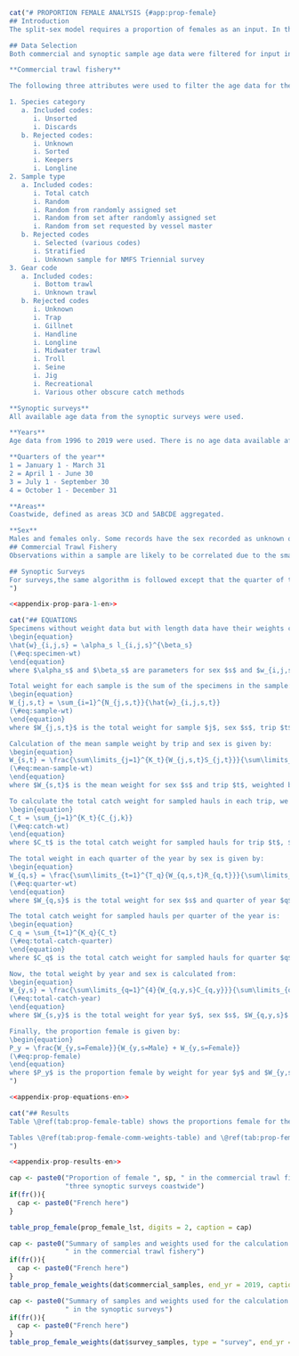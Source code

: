 ```r
cat("# PROPORTION FEMALE ANALYSIS {#app:prop-female}
## Introduction
The split-sex model requires a proportion of females as an input. In the Gulf of Alaska, observer length frequencies were used to determine that the stock is approximately 70% female (@goa2021). In `r bc`, both commercial fishery and synoptic survey data were used to determine the proportion female. This appendix descibes the weighting algorithm used, which is the same as what was used in @grandin2017 and based on the methods applied in @holt2016. The analysis here is based on aggregated area data for a coastwide stock.

## Data Selection
Both commercial and synoptic sample age data were filtered for input into the proportion female routine.

**Commercial trawl fishery**

The following three attributes were used to filter the age data for the commercial trawl fishery:

1. Species category
   a. Included codes:
      i. Unsorted
      i. Discards
   b. Rejected codes:
      i. Unknown
      i. Sorted
      i. Keepers
      i. Longline
2. Sample type
   a. Included codes:
      i. Total catch
      i. Random
      i. Random from randomly assigned set
      i. Random from set after randomly assigned set
      i. Random from set requested by vessel master
   b. Rejected codes
      i. Selected (various codes)
      i. Stratified
      i. Unknown sample for NMFS Triennial survey
3. Gear code
   a. Included codes:
      i. Bottom trawl
      i. Unknown trawl
   b. Rejected codes
      i. Unknown
      i. Trap
      i. Gillnet
      i. Handline
      i. Longline
      i. Midwater trawl
      i. Troll
      i. Seine
      i. Jig
      i. Recreational
      i. Various other obscure catch methods

**Synoptic surveys**
All available age data from the synoptic surveys were used.

**Years**
Age data from 1996 to 2019 were used. There is no age data available after 2019.

**Quarters of the year**
1 = January 1 - March 31
2 = April 1 - June 30
3 = July 1 - September 30
4 = October 1 - December 31

**Areas**
Coastwide, defined as areas 3CD and 5ABCDE aggregated.

**Sex**
Males and females only. Some records have the sex recorded as unknown or unsexed. Those records along with records with NULL sex were removed.
## Commercial Trawl Fishery
Observations within a sample are likely to be correlated due to the small area which is trawled in a single fishing event. In addition, trip samples may be correlated due to single vessel fishing practices. This algorithm calculates a sex-specifc mean weight by trip, calculated from individual sex-specific length observations converted to weight using Eq. XX, then uses Eqs.XX–XX to estimate proportion of females.

## Synoptic Surveys
For surveys,the same algorithm is followed except that the quarter of the year is not included in the calculation. This is because the surveys are single events which occur during the summer months only.
")
```

```r
<<appendix-prop-para-1-en>>
```

```r
cat("## EQUATIONS
Specimens without weight data but with length data have their weights calculated as follows:
\begin{equation}
\hat{w}_{i,j,s} = \alpha_s l_{i,j,s}^{\beta_s}
(\#eq:specimen-wt)
\end{equation}
where $\alpha_s$ and $\beta_s$ are parameters for sex $s$ and $w_{i,j,s}$ and $l_{i,j,s}$ are paired length-weight observations for specimen $i$ in sample $j$.

Total weight for each sample is the sum of the specimens in the sample:
\begin{equation}
W_{j,s,t} = \sum_{i=1}^{N_{j,s,t}}{\hat{w}_{i,j,s,t}}
(\#eq:sample-wt)
\end{equation}
where $W_{j,s,t}$ is the total weight for sample $j$, sex $s$, trip $t$, and $N_{j,s,t}$ is the number of specimens in sample $j$ for sex $s$.

Calculation of the mean sample weight by trip and sex is given by:
\begin{equation}
W_{s,t} = \frac{\sum\limits_{j=1}^{K_t}{W_{j,s,t}S_{j,t}}}{\sum\limits_{j=1}^{K_t}{S_{j,t}}}
(\#eq:mean-sample-wt)
\end{equation}
where $W_{s,t}$ is the mean weight for sex $s$ and trip $t$, weighted by sample weight, where $K_t$ is the number of samples in trip $t$, and $S_{j,t}$ is the sample weight for sample $j$ from trip $t$.

To calculate the total catch weight for sampled hauls in each trip, we use the following:
\begin{equation}
C_t = \sum_{j=1}^{K_t}{C_{j,k}}
(\#eq:catch-wt)
\end{equation}
where $C_t$ is the total catch weight for sampled hauls for trip $t$, $K_t$ is the number of samples in trip $t$, and $C_{j,t}$ is the catch weight associated with sample $j$ and trip $t$.

The total weight in each quarter of the year by sex is given by:
\begin{equation}
W_{q,s} = \frac{\sum\limits_{t=1}^{T_q}{W_{q,s,t}R_{q,t}}}{\sum\limits_{t=1}^{T_q}{R_{q,t}}}
(\#eq:quarter-wt)
\end{equation}
where $W_{q,s}$ is the total weight for sex $s$ and quarter of year $q$, $R_{q,t}$ is the trip weight for all sampled trips in quarter $q$, and $T_q$ is the number of sampled trips in quarter $q$.

The total catch weight for sampled hauls per quarter of the year is:
\begin{equation}
C_q = \sum_{t=1}^{K_q}{C_t}
(\#eq:total-catch-quarter)
\end{equation}
where $C_q$ is the total catch weight for sampled hauls for quarter $q$, $K_q$ is the number of trips in quarter $q$, and $C_t$ is the catch weight associated with trip $t$.

Now, the total weight by year and sex is calculated from:
\begin{equation}
W_{y,s} = \frac{\sum\limits_{q=1}^{4}{W_{q,y,s}C_{q,y}}}{\sum\limits_{q=1}^{4}{C_{q,y}}}
(\#eq:total-catch-year)
\end{equation}
where $W_{s,y}$ is the total weight for year $y$, sex $s$, $W_{q,y,s}$ is the weight in quarter $q$ of year $y$, and $C_{q,y}$ is the catch in quarter $q$ of year $y$.

Finally, the proportion female is given by:
\begin{equation}
P_y = \frac{W_{y,s=Female}}{W_{y,s=Male} + W_{y,s=Female}}
(\#eq:prop-female)
\end{equation}
where $P_y$ is the proportion female by weight for year $y$ and $W_{y,s}$ for $s=Female$ and $s=Male$ are given by Eq. \@ref(eq:total-catch-year).
")
```

```r
<<appendix-prop-equations-en>>
```

```r
cat("## Results
Table \@ref(tab:prop-female-table) shows the proportions female for the commercial trawl fishery and the four synoptic surveys. The means of all the years included in the table are shown in the last row. There is very good agreement between the survey and commercial mean proportions and therefore it is reasonable to take the mean of the means to arrive at a single value for overall proportion of females in the `r sp` stock in `r bc`. The mean of the means for the synoptic surveys and the commercial fishery is `r total_prop_female`. That is the proportion used as an input to all models (base, bridging, sensitivities, and retrospectives) in this assessment.

Tables \@ref(tab:prop-female-comm-weights-table) and \@ref(tab:prop-female-surv-weights-table) give a summary of the data used for the proportion female calculations. In most years there is a large number of weights included.
")
```

```r
<<appendix-prop-results-en>>
```

```r

cap <- paste0("Proportion of female ", sp, " in the commercial trawl fishery and ",
              "three synoptic surveys coastwide")
if(fr()){
  cap <- paste0("French here")
}

table_prop_female(prop_female_lst, digits = 2, caption = cap)

```

```r
cap <- paste0("Summary of samples and weights used for the calculation of proportion of female ", sp,
              " in the commercial trawl fishery")
if(fr()){
  cap <- paste0("French here")
}
table_prop_female_weights(dat$commercial_samples, end_yr = 2019, caption = cap)
```

```r
cap <- paste0("Summary of samples and weights used for the calculation of proportion of female ", sp,
              " in the synoptic surveys")
if(fr()){
  cap <- paste0("French here")
}
table_prop_female_weights(dat$survey_samples, type = "survey", end_yr = 2019, caption = cap)
```
